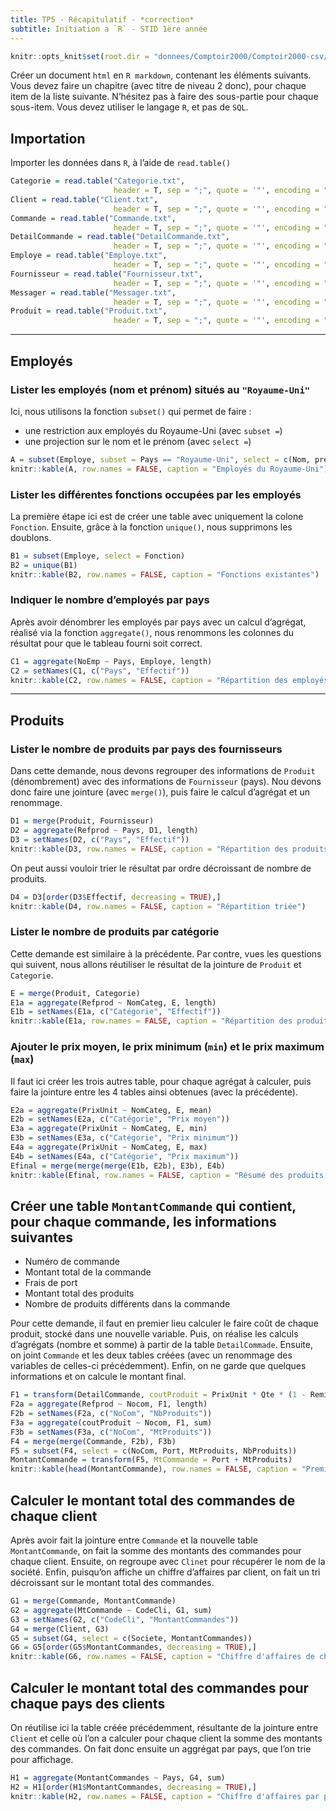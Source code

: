 ```yaml
---
title: TP5 - Récapitulatif - *correction*
subtitle: Initiation a `R` - STID 1ère année
---
```


```r
knitr::opts_knit$set(root.dir = "donnees/Comptoir2000/Comptoir2000-csv/")
```

Créer un document `html` en `R markdown`, contenant les éléments suivants. Vous devez faire un chapitre (avec titre de niveau 2 donc), pour chaque item de la liste suivante. N'hésitez pas à faire des sous-partie pour chaque sous-item. Vous devez utiliser le langage `R`, et pas de `SQL`.

## Importation

Importer les données dans `R`, à l'aide de `read.table()`

```r
Categorie = read.table("Categorie.txt",
                       header = T, sep = ";", quote = '"', encoding = "UTF-8")
Client = read.table("Client.txt",
                       header = T, sep = ";", quote = '"', encoding = "UTF-8")
Commande = read.table("Commande.txt",
                       header = T, sep = ";", quote = '"', encoding = "UTF-8")
DetailCommande = read.table("DetailCommande.txt",
                       header = T, sep = ";", quote = '"', encoding = "UTF-8")
Employe = read.table("Employe.txt",
                       header = T, sep = ";", quote = '"', encoding = "UTF-8")
Fournisseur = read.table("Fournisseur.txt",
                       header = T, sep = ";", quote = '"', encoding = "UTF-8")
Messager = read.table("Messager.txt",
                       header = T, sep = ";", quote = '"', encoding = "UTF-8")
Produit = read.table("Produit.txt",
                       header = T, sep = ";", quote = '"', encoding = "UTF-8")
```

---

## Employés 

### Lister les employés (nom et prénom) situés au `"Royaume-Uni"`

Ici, nous utilisons la fonction `subset()` qui permet de faire :

- une restriction aux employés du Royaume-Uni (avec `subset =`)
- une projection sur le nom et le prénom (avec `select = `)

```r
A = subset(Employe, subset = Pays == "Royaume-Uni", select = c(Nom, prenom))
knitr::kable(A, row.names = FALSE, caption = "Employés du Royaume-Uni")
```

### Lister les différentes fonctions occupées par les employés

La première étape ici est de créer une table avec uniquement la colone `Fonction`. Ensuite, grâce à la fonction `unique()`, nous supprimons les doublons.

```r
B1 = subset(Employe, select = Fonction)
B2 = unique(B1)
knitr::kable(B2, row.names = FALSE, caption = "Fonctions existantes")
```

### Indiquer le nombre d'employés par pays

Après avoir dénombrer les employés par pays avec un calcul d'agrégat, réalisé via la fonction `aggregate()`, nous renommons les colonnes du résultat pour que le tableau fourni soit correct.

```r
C1 = aggregate(NoEmp ~ Pays, Employe, length)
C2 = setNames(C1, c("Pays", "Effectif"))
knitr::kable(C2, row.names = FALSE, caption = "Répartition des employés par pays")
```

---

## Produits

### Lister le nombre de produits par pays des fournisseurs

Dans cette demande, nous devons regrouper des informations de `Produit` (dénombrement) avec des informations de `Fournisseur` (pays). Nou devons donc faire une jointure (avec `merge()`), puis faire le calcul d'agrégat et un renommage.

```r
D1 = merge(Produit, Fournisseur)
D2 = aggregate(Refprod ~ Pays, D1, length)
D3 = setNames(D2, c("Pays", "Effectif"))
knitr::kable(D3, row.names = FALSE, caption = "Répartition des produits par pays")
```

On peut aussi vouloir trier le résultat par ordre décroissant de nombre de produits.

```r
D4 = D3[order(D3$Effectif, decreasing = TRUE),]
knitr::kable(D4, row.names = FALSE, caption = "Répartition triée")
```

### Lister le nombre de produits par catégorie

Cette demande est similaire à la précédente. Par contre, vues les questions qui suivent, nous allons réutiliser le résultat de la jointure de `Produit` et `Categorie`. 
```r
E = merge(Produit, Categorie)
E1a = aggregate(Refprod ~ NomCateg, E, length)
E1b = setNames(E1a, c("Catégorie", "Effectif"))
knitr::kable(E1a, row.names = FALSE, caption = "Répartition des produits par catégorie")
```

### Ajouter le prix moyen, le prix minimum (`min`) et le prix maximum (`max`)

Il faut ici créer les trois autres table, pour chaque agrégat à calculer, puis faire la jointure entre les 4 tables ainsi obtenues (avec la précédente).

```r
E2a = aggregate(PrixUnit ~ NomCateg, E, mean)
E2b = setNames(E2a, c("Catégorie", "Prix moyen"))
E3a = aggregate(PrixUnit ~ NomCateg, E, min)
E3b = setNames(E3a, c("Catégorie", "Prix minimum"))
E4a = aggregate(PrixUnit ~ NomCateg, E, max)
E4b = setNames(E4a, c("Catégorie", "Prix maximum"))
Efinal = merge(merge(merge(E1b, E2b), E3b), E4b)
knitr::kable(Efinal, row.names = FALSE, caption = "Résumé des produits par catégorie", digits = 2)
```

## Créer une table `MontantCommande` qui contient, pour chaque commande, les informations suivantes 

- Numéro de commande
- Montant total de la commande 
- Frais de port 
- Montant total des produits
- Nombre de produits différents dans la commande

Pour cette demande, il faut en premier lieu calculer le faire coût de chaque produit, stocké dans une nouvelle variable. Puis, on réalise les calculs d'agrégats (nombre et somme) à partir de la table `DetailCommade`. Ensuite, on joint `Commande` et les deux tables créées (avec un renommage des variables de celles-ci précédemment). Enfin, on ne garde que quelques informations et on calcule le montant final.

```r
F1 = transform(DetailCommande, coutProduit = PrixUnit * Qte * (1 - Remise.))
F2a = aggregate(Refprod ~ Nocom, F1, length) 
F2b = setNames(F2a, c("NoCom", "NbProduits"))
F3a = aggregate(coutProduit ~ Nocom, F1, sum)
F3b = setNames(F3a, c("NoCom", "MtProduits"))
F4 = merge(merge(Commande, F2b), F3b)
F5 = subset(F4, select = c(NoCom, Port, MtProduits, NbProduits))
MontantCommande = transform(F5, MtCommande = Port + MtProduits)
knitr::kable(head(MontantCommande), row.names = FALSE, caption = "Premières lignes de la table `MontantCommande`", digits = 2)
```


## Calculer le montant total des commandes de chaque client

Après avoir fait la jointure entre `Commande` et la nouvelle table `MontantCommande`, on fait la somme des montants des commandes pour chaque client. Ensuite, on regroupe avec `Clinet` pour récupérer le nom de la société. Enfin, puisqu'on affiche un chiffre d'affaires par client, on fait un tri décroissant sur le montant total des commandes.

```r
G1 = merge(Commande, MontantCommande)
G2 = aggregate(MtCommande ~ CodeCli, G1, sum)
G3 = setNames(G2, c("CodeCli", "MontantCommandes"))
G4 = merge(Client, G3)
G5 = subset(G4, select = c(Societe, MontantCommandes))
G6 = G5[order(G5$MontantCommandes, decreasing = TRUE),]
knitr::kable(G6, row.names = FALSE, caption = "Chiffre d'affaires de chaque client")
```

## Calculer le montant total des commandes pour chaque pays des clients

On réutilise ici la table créée précédemment, résultante de la jointure entre `Client` et celle où l'on a calculer pour chaque client la somme des montants des commandes. On fait donc ensuite un aggrégat par pays, que l'on trie pour affichage.

```r
H1 = aggregate(MontantCommandes ~ Pays, G4, sum)
H2 = H1[order(H1$MontantCommandes, decreasing = TRUE),]
knitr::kable(H2, row.names = FALSE, caption = "Chiffre d'affaires par pays")
```

